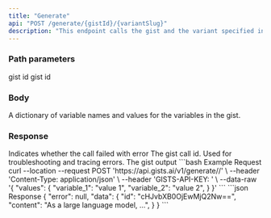 ```yaml
---
title: "Generate"
api: "POST /generate/{gistId}/{variantSlug}"
description: "This endpoint calls the gist and the variant specified in the url parameter"
---
```


### Path parameters
<ParamField path="gistId" type="string">
    gist id
</ParamField>

<ParamField path="variantSlug" type="string">
    gist id
</ParamField>

### Body
<ParamField body="values" type="json">
  A dictionary of variable names and values for the variables in the gist.
</ParamField>

### Response

<ResponseField name="error" type="string">
  Indicates whether the call failed with error
</ResponseField>

<ResponseField name="data" type="object">
  <Expandable title="data" defaultOpen>
  <ResponseField name="id" type="string">
   The gist call id. Used for troubleshooting and tracing errors.
  </ResponseField>
    <ResponseField name="content" type="string">
      The gist output
    </ResponseField>
  </Expandable>
</ResponseField>

<RequestExample>
```bash Example Request
curl --location --request POST 'https://api.gists.ai/v1/generate/<gist_id>/<variant_slug>' \
--header 'Content-Type: application/json' \
--header 'GISTS-API-KEY: <api_key>' \
--data-raw '{
    "values": {
        "variable_1": "value 1",
        "variable_2": "value 2",
    }
}'
```
</RequestExample>

<ResponseExample>
```json Response
{
  "error": null,
  "data": {
    "id": "cHJvbXB0OjEwMjQ2Nw==",
    "content": "As a large language model, ...",
  }
}
```
</ResponseExample>
